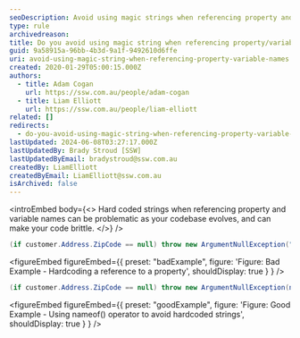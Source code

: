 ```yaml
---
seoDescription: Avoid using magic strings when referencing property and variable names, instead use nameof() operator to keep your code concise and maintainable.
type: rule
archivedreason:
title: Do you avoid using magic string when referencing property/variable names
guid: 9a58915a-96bb-4b3d-9a1f-9492610d6ffe
uri: avoid-using-magic-string-when-referencing-property-variable-names
created: 2020-01-29T05:00:15.000Z
authors:
  - title: Adam Cogan
    url: https://ssw.com.au/people/adam-cogan
  - title: Liam Elliott
    url: https://ssw.com.au/people/liam-elliott
related: []
redirects:
  - do-you-avoid-using-magic-string-when-referencing-property-variable-names
lastUpdated: 2024-06-08T03:27:17.000Z
lastUpdatedBy: Brady Stroud [SSW]
lastUpdatedByEmail: bradystroud@ssw.com.au
createdBy: LiamElliott
createdByEmail: LiamElliott@ssw.com.au
isArchived: false
---
```


<introEmbed
  body={<>
Hard coded strings when referencing property and variable names can be problematic as your codebase evolves, and can make your code brittle.
  </>}
/>
```csharp
(if customer.Address.ZipCode == null) throw new ArgumentNullException("ZipCode");
```

<figureEmbed figureEmbed={{
  preset: "badExample",
  figure: 'Figure: Bad Example - Hardcoding a reference to a property',
  shouldDisplay: true
} } />


```csharp
(if customer.Address.ZipCode == null) throw new ArgumentNullException(nameof(customer.Address.ZipCode));
```

<figureEmbed figureEmbed={{
  preset: "goodExample",
  figure: 'Figure: Good Example - Using nameof() operator to avoid hardcoded strings',
  shouldDisplay: true
} } />
